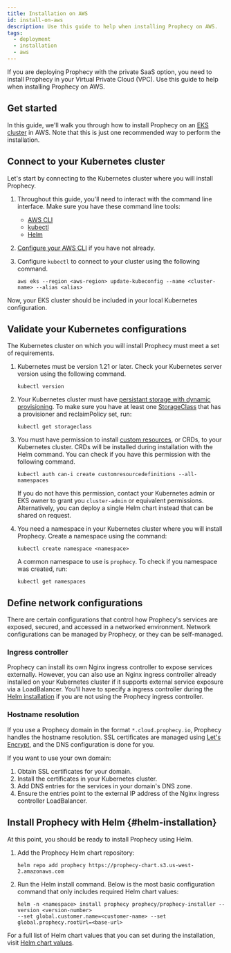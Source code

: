 ```yaml
---
title: Installation on AWS
id: install-on-aws
description: Use this guide to help when installing Prophecy on AWS.
tags:
  - deployment
  - installation
  - aws
---
```



If you are deploying Prophecy with the private SaaS option, you need to install Prophecy in your Virtual Private Cloud (VPC). Use this guide to help when installing Prophecy on AWS.

<TOCInline toc={toc} maxHeadingLevel={2} />

## Get started

In this guide, we'll walk you through how to install Prophecy on an [EKS cluster](https://aws.amazon.com/eks/) in AWS. Note that this is just one recommended way to perform the installation.

## Connect to your Kubernetes cluster

Let's start by connecting to the Kubernetes cluster where you will install Prophecy.

1. Throughout this guide, you'll need to interact with the command line interface. Make sure you have these command line tools:

   - [AWS CLI](https://docs.aws.amazon.com/cli/latest/userguide/getting-started-install.html)
   - [kubectl](https://kubernetes.io/docs/tasks/tools/)
   - [Helm](https://helm.sh/docs/intro/install/)

2. [Configure your AWS CLI](https://docs.aws.amazon.com/cli/latest/reference/configure/) if you have not already.
3. Configure `kubectl` to connect to your cluster using the following command.

   ```
   aws eks --region <aws-region> update-kubeconfig --name <cluster-name> --alias <alias>
   ```

Now, your EKS cluster should be included in your local Kubernetes configuration.

## Validate your Kubernetes configurations

The Kubernetes cluster on which you will install Prophecy must meet a set of requirements.

1. Kubernetes must be version 1.21 or later. Check your Kubernetes server version using the following command.

   ```
   kubectl version
   ```

2. Your Kubernetes cluster must have [persistant storage with dynamic provisioning](https://kubernetes.io/docs/concepts/storage/persistent-volumes/). To make sure you have at least one [StorageClass](https://kubernetes.io/docs/concepts/storage/storage-classes/) that has a provisioner and reclaimPolicy set, run:

   ```
   kubectl get storageclass
   ```

3. You must have permission to install [custom resources](https://kubernetes.io/docs/concepts/extend-kubernetes/api-extension/custom-resources/), or CRDs, to your Kubernetes cluster. CRDs will be installed during installation with the Helm command. You can check if you have this permission with the following command.

   ```
   kubectl auth can-i create customresourcedefinitions --all-namespaces
   ```

   If you do not have this permission, contact your Kubernetes admin or EKS owner to grant you `cluster-admin` or equivalent permissions. Alternatively, you can deploy a single Helm chart instead that can be shared on request.

4. You need a namespace in your Kubernetes cluster where you will install Prophecy. Create a namespace using the command:

   ```
   kubectl create namespace <namespace>
   ```

   A common namespace to use is `prophecy`. To check if you namespace was created, run:

   ```
   kubectl get namespaces
   ```

## Define network configurations

There are certain configurations that control how Prophecy's services are exposed, secured, and accessed in a networked environment. Network configurations can be managed by Prophecy, or they can be self-managed.

### Ingress controller

Prophecy can install its own Nginx ingress controller to expose services externally. However, you can also use an Nginx ingress controller already installed on your Kubernetes cluster if it supports external service exposure via a LoadBalancer. You'll have to specify a ingress controller during the [Helm installation](#helm-installation) if you are not using the Prophecy ingress controller.

### Hostname resolution

If you use a Prophecy domain in the format `*.cloud.prophecy.io`, Prophecy handles the hostname resolution. SSL certificates are managed using [Let's Encrypt](https://letsencrypt.org/how-it-works/), and the DNS configuration is done for you.

If you want to use your own domain:

1. Obtain SSL certificates for your domain.
2. Install the certificates in your Kubernetes cluster.
3. Add DNS entries for the services in your domain's DNS zone.
4. Ensure the entries point to the external IP address of the Nginx ingress controller LoadBalancer.

## Install Prophecy with Helm {#helm-installation}

At this point, you should be ready to install Prophecy using Helm.

1. Add the Prophecy Helm chart repository:

   ```
   helm repo add prophecy https://prophecy-chart.s3.us-west-2.amazonaws.com
   ```

2. Run the Helm install command. Below is the most basic configuration command that only includes required Helm chart values:

   ```
   helm -n <namespace> install prophecy prophecy/prophecy-installer --version <version-number>
   --set global.customer.name=<customer-name> --set global.prophecy.rootUrl=<base-url>
   ```

For a full list of Helm chart values that you can set during the installation, visit [Helm chart values](installation-helm.mdx#helm-chart-values).
